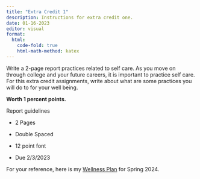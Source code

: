 ```yaml
---
title: "Extra Credit 1"
description: Instructions for extra credit one.
date: 01-16-2023
editor: visual
format:
  html: 
    code-fold: true
    html-math-method: katex
---
```


Write a 2-page report practices related to self care. As you move on through college and your future careers, it is important to practice self care. For this extra credit assignments, write about what are some practices you will do to for your well being.

**Worth 1 percent points.**

Report guidelines

-   2 Pages

-   Double Spaced

-   12 point font

-   Due 2/3/2023

For your reference, here is my [Wellness Plan](https://www.inqs.info/blog/2023-01-27-wellness-plan-spring-2023/) for Spring 2024.
